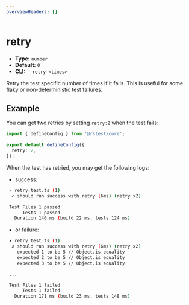 ```yaml
---
overviewHeaders: []
---
```


# retry

- **Type:** `number`
- **Default:** `0`
- **CLI:** `--retry <times>`

Retry the test specific number of times if it fails. This is useful for some flaky or non-deterministic test failures.

## Example

You can get two retries by setting `retry:2` when the test fails:

```ts title="rstest.config.ts"
import { defineConfig } from '@rstest/core';

export default defineConfig({
  retry: 2,
});
```

When the test has retried, you may get the following logs:

- success:

```bash
 ✓ retry.test.ts (1)
  ✓ should run success with retry (6ms) (retry x2)

 Test Files 1 passed
      Tests 1 passed
   Duration 146 ms (build 22 ms, tests 124 ms)
```

- or failure:

```bash
 ✗ retry.test.ts (1)
  ✗ should run success with retry (6ms) (retry x2)
    expected 1 to be 5 // Object.is equality
    expected 2 to be 5 // Object.is equality
    expected 3 to be 5 // Object.is equality

 ...

 Test Files 1 failed
      Tests 1 failed
   Duration 171 ms (build 23 ms, tests 148 ms)
```
